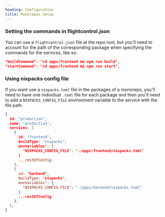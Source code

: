 ```yaml
---
heading: Configuration
title: Monorepos Setup
---
```


### Setting the commands in flightcontrol.json

You can use a `flightcontrol.json` file at the repo root, but you'll need to account for the path of the corresponding package when specifying the commands for the services, like so:

```json
"buildCommand": "cd apps/frontend && npm run build",
"startCommand": "cd apps/frontend && npm run start",
```

### Using nixpacks config file

If you want use a `nixpacks.toml` file in the packages of a monorepo, you'll need to have one individual `.toml` file for each package and then you'll need to add a `NIXPACKS_CONFIG_FILE` environment variable to the service with the file path.

```json
{
  id: "production",
  name: "production",
  services: [
    {
      id: "frontend",
      buildType: "nixpacks",
      envVariables": {
        "NIXPACKS_CONFIG_FILE": "./apps/frontend/nixpacks.toml"
      }
      ...restOfConfig
    },
    {
      id: "backend",
      buildType: "nixpacks",
      envVariables": {
        "NIXPACKS_CONFIG_FILE": "./apps/backend/nixpacks.toml"
      }
      ...restOfConfig
    },
  ],
}
```
